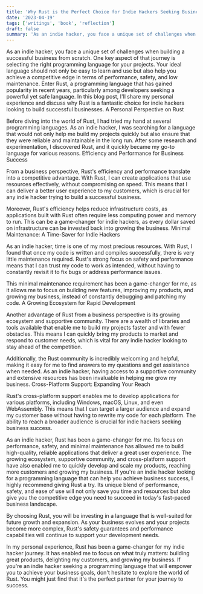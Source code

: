 ```yaml
---
title: 'Why Rust is the Perfect Choice for Indie Hackers Seeking Business Success'
date: '2023-04-19'
tags: ['writings', 'book', 'reflection']
draft: false
summary: 'As an indie hacker, you face a unique set of challenges when building a successful business from scratch. One key aspect of that journey is selecting the...'
---
```


As an indie hacker, you face a unique set of challenges when building a successful business from scratch. One key aspect of that journey is selecting the right programming language for your projects. Your ideal language should not only be easy to learn and use but also help you achieve a competitive edge in terms of performance, safety, and low maintenance. Enter Rust, a programming language that has gained popularity in recent years, particularly among developers seeking a powerful yet safe language. In this blog post, I'll share my personal experience and discuss why Rust is a fantastic choice for indie hackers looking to build successful businesses.
A Personal Perspective on Rust

Before diving into the world of Rust, I had tried my hand at several programming languages. As an indie hacker, I was searching for a language that would not only help me build my projects quickly but also ensure that they were reliable and maintainable in the long run. After some research and experimentation, I discovered Rust, and it quickly became my go-to language for various reasons.
Efficiency and Performance for Business Success

From a business perspective, Rust's efficiency and performance translate into a competitive advantage. With Rust, I can create applications that use resources effectively, without compromising on speed. This means that I can deliver a better user experience to my customers, which is crucial for any indie hacker trying to build a successful business.

Moreover, Rust's efficiency helps reduce infrastructure costs, as applications built with Rust often require less computing power and memory to run. This can be a game-changer for indie hackers, as every dollar saved on infrastructure can be invested back into growing the business.
Minimal Maintenance: A Time-Saver for Indie Hackers

As an indie hacker, time is one of my most precious resources. With Rust, I found that once my code is written and compiles successfully, there is very little maintenance required. Rust's strong focus on safety and performance means that I can trust my code to work as intended, without having to constantly revisit it to fix bugs or address performance issues.

This minimal maintenance requirement has been a game-changer for me, as it allows me to focus on building new features, improving my products, and growing my business, instead of constantly debugging and patching my code.
A Growing Ecosystem for Rapid Development

Another advantage of Rust from a business perspective is its growing ecosystem and supportive community. There are a wealth of libraries and tools available that enable me to build my projects faster and with fewer obstacles. This means I can quickly bring my products to market and respond to customer needs, which is vital for any indie hacker looking to stay ahead of the competition.

Additionally, the Rust community is incredibly welcoming and helpful, making it easy for me to find answers to my questions and get assistance when needed. As an indie hacker, having access to a supportive community and extensive resources has been invaluable in helping me grow my business.
Cross-Platform Support: Expanding Your Reach

Rust's cross-platform support enables me to develop applications for various platforms, including Windows, macOS, Linux, and even WebAssembly. This means that I can target a larger audience and expand my customer base without having to rewrite my code for each platform. The ability to reach a broader audience is crucial for indie hackers seeking business success.

As an indie hacker, Rust has been a game-changer for me. Its focus on performance, safety, and minimal maintenance has allowed me to build high-quality, reliable applications that deliver a great user experience. The growing ecosystem, supportive community, and cross-platform support have also enabled me to quickly develop and scale my products, reaching more customers and growing my business. If you're an indie hacker looking for a programming language that can help you achieve business success, I highly recommend giving Rust a try. Its unique blend of performance, safety, and ease of use will not only save you time and resources but also give you the competitive edge you need to succeed in today's fast-paced business landscape.

By choosing Rust, you will be investing in a language that is well-suited for future growth and expansion. As your business evolves and your projects become more complex, Rust's safety guarantees and performance capabilities will continue to support your development needs.

In my personal experience, Rust has been a game-changer for my indie hacker journey. It has enabled me to focus on what truly matters: building great products, delighting my customers, and growing my business. If you're an indie hacker seeking a programming language that will empower you to achieve your business goals, don't hesitate to explore the world of Rust. You might just find that it's the perfect partner for your journey to success.
